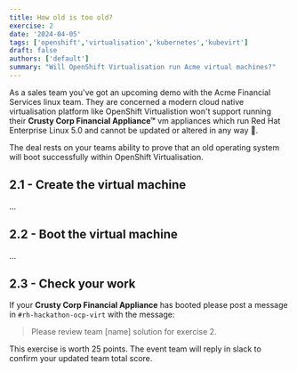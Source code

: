 ```yaml
---
title: How old is too old?
exercise: 2
date: '2024-04-05'
tags: ['openshift','virtualisation','kubernetes','kubevirt']
draft: false
authors: ['default']
summary: "Will OpenShift Virtualisation run Acme virtual machines?"
---
```


As a sales team you've got an upcoming demo with the Acme Financial Services linux team. They are concerned a modern cloud native virtualisation platform like OpenShift Virtualistion won't support running their **Crusty Corp Financial Appliance™** vm appliances which run Red Hat Enterprise Linux 5.0 and cannot be updated or altered in any way 🤯.

The deal rests on your teams ability to prove that an old operating system will boot successfully within OpenShift Virtualisation.


## 2.1 - Create the virtual machine

...

## 2.2 - Boot the virtual machine

...

## 2.3 - Check your work

If your **Crusty Corp Financial Appliance** has booted please post a message in `#rh-hackathon-ocp-virt` with the message:

> Please review team [name] solution for exercise 2.

This exercise is worth 25 points. The event team will reply in slack to confirm your updated team total score.
